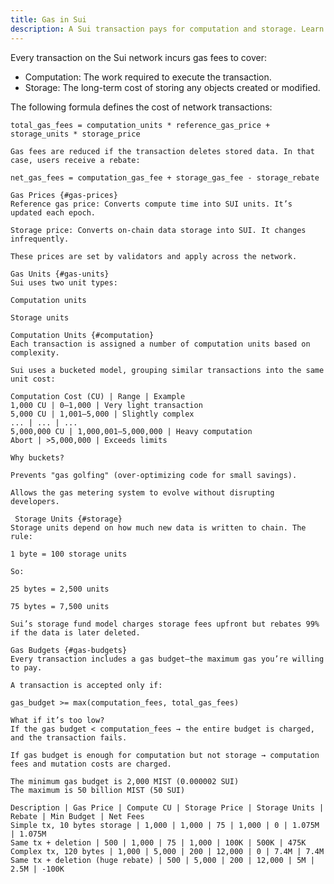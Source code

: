 ```yaml
---
title: Gas in Sui
description: A Sui transaction pays for computation and storage. Learn how gas fees, units, rebates, and budgets work.
---
```


Every transaction on the Sui network incurs gas fees to cover:

- Computation: The work required to execute the transaction.
- Storage: The long-term cost of storing any objects created or modified.

The following formula defines the cost of network transactions:

```text
total_gas_fees = computation_units * reference_gas_price + storage_units * storage_price

Gas fees are reduced if the transaction deletes stored data. In that case, users receive a rebate:

net_gas_fees = computation_gas_fee + storage_gas_fee - storage_rebate

Gas Prices {#gas-prices}
Reference gas price: Converts compute time into SUI units. It’s updated each epoch.

Storage price: Converts on-chain data storage into SUI. It changes infrequently.

These prices are set by validators and apply across the network.

Gas Units {#gas-units}
Sui uses two unit types:

Computation units

Storage units

Computation Units {#computation}
Each transaction is assigned a number of computation units based on complexity.

Sui uses a bucketed model, grouping similar transactions into the same unit cost:

Computation Cost (CU) | Range | Example
1,000 CU | 0–1,000 | Very light transaction
5,000 CU | 1,001–5,000 | Slightly complex
... | ... | ...
5,000,000 CU | 1,000,001–5,000,000 | Heavy computation
Abort | >5,000,000 | Exceeds limits

Why buckets?

Prevents "gas golfing" (over-optimizing code for small savings).

Allows the gas metering system to evolve without disrupting developers.

 Storage Units {#storage}
Storage units depend on how much new data is written to chain. The rule:

1 byte = 100 storage units

So:

25 bytes = 2,500 units

75 bytes = 7,500 units

Sui’s storage fund model charges storage fees upfront but rebates 99% if the data is later deleted.

Gas Budgets {#gas-budgets}
Every transaction includes a gas budget—the maximum gas you’re willing to pay.

A transaction is accepted only if:

gas_budget >= max(computation_fees, total_gas_fees)

What if it’s too low?
If the gas budget < computation_fees → the entire budget is charged, and the transaction fails.

If gas budget is enough for computation but not storage → computation fees and mutation costs are charged.

The minimum gas budget is 2,000 MIST (0.000002 SUI)
The maximum is 50 billion MIST (50 SUI)

Description | Gas Price | Compute CU | Storage Price | Storage Units | Rebate | Min Budget | Net Fees
Simple tx, 10 bytes storage | 1,000 | 1,000 | 75 | 1,000 | 0 | 1.075M | 1.075M
Same tx + deletion | 500 | 1,000 | 75 | 1,000 | 100K | 500K | 475K
Complex tx, 120 bytes | 1,000 | 5,000 | 200 | 12,000 | 0 | 7.4M | 7.4M
Same tx + deletion (huge rebate) | 500 | 5,000 | 200 | 12,000 | 5M | 2.5M | -100K





